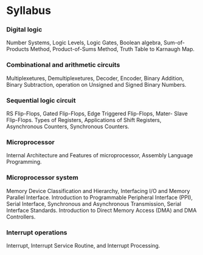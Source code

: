 
# Syllabus

<Steps>

### Digital logic

Number Systems, Logic Levels, Logic Gates, Boolean algebra, Sum-of-Products Method, Product-of-Sums Method, Truth Table to Karnaugh Map.

### Combinational and arithmetic circuits

Multiplexetures, Demultiplexetures, Decoder, Encoder, Binary Addition, Binary Subtraction, operation on Unsigned and Signed Binary Numbers.

### Sequential logic circuit

RS Flip-Flops, Gated Flip-Flops, Edge Triggered Flip-Flops, Mater- Slave Flip-Flops. Types of Registers, Applications of Shift Registers, Asynchronous Counters, Synchronous Counters.

### Microprocessor

Internal Architecture and Features of microprocessor, Assembly Language Programming.

### Microprocessor system

Memory Device Classification and Hierarchy, Interfacing I/O and Memory Parallel Interface. Introduction to Programmable Peripheral Interface (PPI), Serial Interface, Synchronous and Asynchronous Transmission, Serial Interface Standards. Introduction to Direct Memory Access (DMA) and DMA Controllers.

### Interrupt operations

Interrupt, Interrupt Service Routine, and Interrupt Processing.

</Steps>
